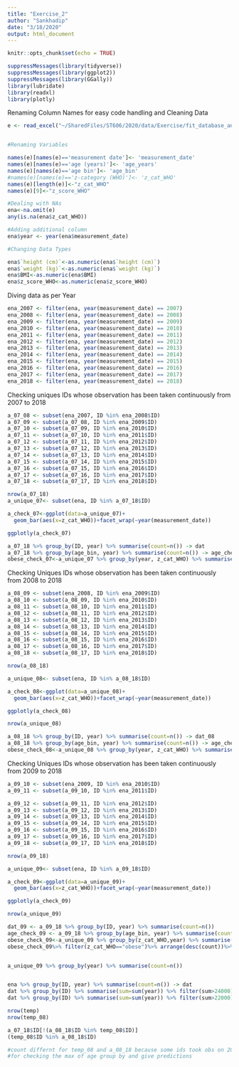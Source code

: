 ```yaml
---
title: "Exercise_2"
author: "Sankhadip"
date: "3/18/2020"
output: html_document
---
```


```r
knitr::opts_chunk$set(echo = TRUE)
```

```r
suppressMessages(library(tidyverse))
suppressMessages(library(ggplot2))
suppressMessages(library(GGally))
library(lubridate)
library(readxl)
library(plotly)
```

Renaming Column Names for easy code handling and Cleaning Data

```r
e <- read_excel("~/SharedFiles/ST606/2020/data/Exercise/fit_database_anthropometric_all.xlsx")


#Renaming Variables

names(e)[names(e)=='measurement date']<- 'measurement_date'
names(e)[names(e)=='age (years)']<- 'age_years'
names(e)[names(e)=='age bin']<- 'age_bin'
#names(e)[names(e)=='z-category (WHO)']<- 'z_cat_WHO'
names(e)[length(e)]<-"z_cat_WHO"
names(e)[9]<-"z_score_WHO"

#Dealing with NAs
ena<-na.omit(e)
any(is.na(ena$z_cat_WHO))

#Adding additional column
ena$year <- year(ena$measurement_date)

```


```r

#Changing Data Types

ena$`height (cm)`<-as.numeric(ena$`height (cm)`)
ena$`weight (kg)`<-as.numeric(ena$`weight (kg)`)
ena$BMI<-as.numeric(ena$BMI)
ena$z_score_WHO<-as.numeric(ena$z_score_WHO)

```

Diving data as per Year

```r

ena_2007 <- filter(ena, year(measurement_date) == 2007)
ena_2008 <- filter(ena, year(measurement_date) == 2008)
ena_2009 <- filter(ena, year(measurement_date) == 2009)
ena_2010 <- filter(ena, year(measurement_date) == 2010)
ena_2011 <- filter(ena, year(measurement_date) == 2011)
ena_2012 <- filter(ena, year(measurement_date) == 2012)
ena_2013 <- filter(ena, year(measurement_date) == 2013)
ena_2014 <- filter(ena, year(measurement_date) == 2014)
ena_2015 <- filter(ena, year(measurement_date) == 2015)
ena_2016 <- filter(ena, year(measurement_date) == 2016)
ena_2017 <- filter(ena, year(measurement_date) == 2017)
ena_2018 <- filter(ena, year(measurement_date) == 2018)

```

Checking uniques IDs whose observation has been taken continuously from 2007 to 2018

```r

a_07_08 <- subset(ena_2007, ID %in% ena_2008$ID)
a_07_09 <- subset(a_07_08, ID %in% ena_2009$ID)
a_07_10 <- subset(a_07_09, ID %in% ena_2010$ID)
a_07_11 <- subset(a_07_10, ID %in% ena_2011$ID)
a_07_12 <- subset(a_07_11, ID %in% ena_2012$ID)
a_07_13 <- subset(a_07_12, ID %in% ena_2013$ID)
a_07_14 <- subset(a_07_13, ID %in% ena_2014$ID)
a_07_15 <- subset(a_07_14, ID %in% ena_2015$ID)
a_07_16 <- subset(a_07_15, ID %in% ena_2016$ID)
a_07_17 <- subset(a_07_16, ID %in% ena_2017$ID)
a_07_18 <- subset(a_07_17, ID %in% ena_2018$ID)

nrow(a_07_18)
a_unique_07<- subset(ena, ID %in% a_07_18$ID)

a_check_07<-ggplot(data=a_unique_07)+
  geom_bar(aes(x=z_cat_WHO))+facet_wrap(~year(measurement_date))

ggplotly(a_check_07)

a_07_18 %>% group_by(ID, year) %>% summarise(count=n()) -> dat
a_07_18 %>% group_by(age_bin, year) %>% summarise(count=n()) -> age_check_07
obese_check_07<-a_unique_07 %>% group_by(year, z_cat_WHO) %>% summarise(count=n())


```

Checking Uniques IDs whose observation has been taken continuously from 2008 to 2018

```r

a_08_09 <- subset(ena_2008, ID %in% ena_2009$ID)
a_08_10 <- subset(a_08_09, ID %in% ena_2010$ID)
a_08_11 <- subset(a_08_10, ID %in% ena_2011$ID)
a_08_12 <- subset(a_08_11, ID %in% ena_2012$ID)
a_08_13 <- subset(a_08_12, ID %in% ena_2013$ID)
a_08_14 <- subset(a_08_13, ID %in% ena_2014$ID)
a_08_15 <- subset(a_08_14, ID %in% ena_2015$ID)
a_08_16 <- subset(a_08_15, ID %in% ena_2016$ID)
a_08_17 <- subset(a_08_16, ID %in% ena_2017$ID)
a_08_18 <- subset(a_08_17, ID %in% ena_2018$ID)

nrow(a_08_18)

a_unique_08<- subset(ena, ID %in% a_08_18$ID)

a_check_08<-ggplot(data=a_unique_08)+
  geom_bar(aes(x=z_cat_WHO))+facet_wrap(~year(measurement_date))

ggplotly(a_check_08)

nrow(a_unique_08)

a_08_18 %>% group_by(ID, year) %>% summarise(count=n()) -> dat_08
a_08_18 %>% group_by(age_bin, year) %>% summarise(count=n()) -> age_check_08
obese_check_08<-a_unique_08 %>% group_by(year, z_cat_WHO) %>% summarise(count=n())

```

Checking Uniques IDs whose observation has been taken continuously from 2009 to 2018

```r

a_09_10 <- subset(ena_2009, ID %in% ena_2010$ID)
a_09_11 <- subset(a_09_10, ID %in% ena_2011$ID)

a_09_12 <- subset(a_09_11, ID %in% ena_2012$ID)
a_09_13 <- subset(a_09_12, ID %in% ena_2013$ID)
a_09_14 <- subset(a_09_13, ID %in% ena_2014$ID)
a_09_15 <- subset(a_09_14, ID %in% ena_2015$ID)
a_09_16 <- subset(a_09_15, ID %in% ena_2016$ID)
a_09_17 <- subset(a_09_16, ID %in% ena_2017$ID)
a_09_18 <- subset(a_09_17, ID %in% ena_2018$ID)

nrow(a_09_18)

a_unique_09<- subset(ena, ID %in% a_09_18$ID)

a_check_09<-ggplot(data=a_unique_09)+
  geom_bar(aes(x=z_cat_WHO))+facet_wrap(~year(measurement_date))

ggplotly(a_check_09)

nrow(a_unique_09)

dat_09 <- a_09_18 %>% group_by(ID, year) %>% summarise(count=n())
age_check_09 <- a_09_18 %>% group_by(age_bin, year) %>% summarise(count=n())
obese_check_09<-a_unique_09 %>% group_by(z_cat_WHO,year) %>% summarise(count=n())
obese_check_09%>% filter(z_cat_WHO=="obese")%>% arrange(desc(count))%>%head(3)


a_unique_09 %>% group_by(year) %>% summarise(count=n())

```

```r

```


```r

ena %>% group_by(ID, year) %>% summarise(count=n()) -> dat
dat %>% group_by(ID) %>% summarise(sum=sum(year)) %>% filter(sum>24000) -> temp
dat %>% group_by(ID) %>% summarise(sum=sum(year)) %>% filter(sum>22000) -> temp_08

nrow(temp)
nrow(temp_08)

a_07_18$ID[!(a_08_18$ID %in% temp_08$ID)]
(temp_08$ID %in% a_08_18$ID)

#count differnt for temp_08 and a_08_18 because some ids took obs on 2007 and not on 2008 so removed those.
#for checking the max of age group by and give predictions

```